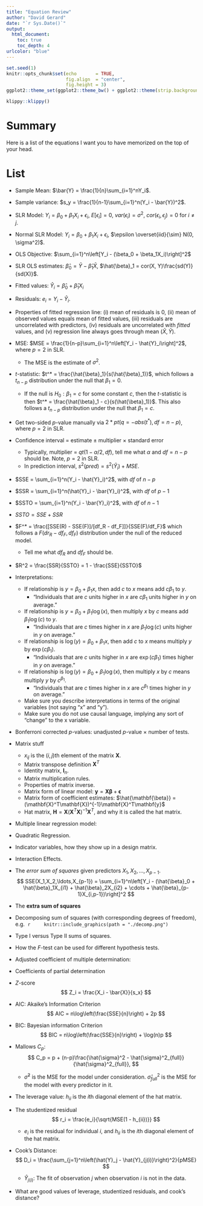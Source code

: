 ```yaml
---
title: "Equation Review"
author: "David Gerard"
date: "`r Sys.Date()`"
output:  
  html_document:
    toc: true
    toc_depth: 4
urlcolor: "blue"
---
```


```r
set.seed(1)
knitr::opts_chunk$set(echo       = TRUE, 
                      fig.align  = "center",
                      fig.height = 3)
ggplot2::theme_set(ggplot2::theme_bw() + ggplot2::theme(strip.background = ggplot2::element_rect(fill = "white")))
```

```r
klippy::klippy()
```

# Summary

Here is a list of the equations I want you to have memorized on the top of your head.

# List

- Sample Mean: $\bar{Y} = \frac{1}{n}\sum_{i=1}^nY_i$.

- Sample variance: $s_y = \frac{1}{n-1}\sum_{i=1}^n(Y_i - \bar{Y})^2$.

- SLR Model: $Y_i = \beta_0 + \beta_1 X_i + \epsilon_i$, $E[\epsilon_i] = 0$, $var(\epsilon_i) = \sigma^2$, $cor(\epsilon_i, \epsilon_j) = 0$ for $i\neq j$.

- Normal SLR Model: $Y_i = \beta_0 + \beta_1 X_i + \epsilon_i$, $\epsilon \overset{iid}{\sim} N(0, \sigma^2)$.

- OLS Objective: $\sum_{i=1}^n\left[Y_i - (\beta_0 + \beta_1X_i)\right]^2$

- SLR OLS estimates: $\hat{\beta}_0 = \bar{Y} - \hat{\beta}_1\bar{X}$, $\hat{\beta}_1 = cor(X, Y)\frac{sd(Y)}{sd(X)}$.

- Fitted values: $\hat{Y}_i = \hat{\beta}_0 + \hat{\beta}_1 X_i$

- Residuals: $e_i = Y_i - \hat{Y}_i$.

- Properties of fitted regression line: (i) mean of residuals is 0, (ii) mean of observed values equals mean of fitted values, (iii) residuals are uncorrelated with predictors, (iv) residuals are uncorrelated with *fitted* values, and (v) regression line always goes through mean $(\bar{X}, \bar{Y})$.

- MSE: $MSE = \frac{1}{n-p}\sum_{i=1}^n\left[Y_i - \hat{Y}_i\right]^2$, where $p=2$ in SLR.
    - The MSE is the estimate of $\sigma^2$.
    
- $t$-statistic: $t^* = \frac{\hat{\beta}_1}{s(\hat{\beta}_1)}$, which follows a $t_{n-p}$ distribution under the null that $\beta_1 = 0$.

    - If the null is $H_0: \beta_1 = c$ for some constant $c$, then the $t$-statistic is then $t^* = \frac{\hat{\beta}_1 - c}{s(\hat{\beta}_1)}$. This also follows a $t_{n-p}$ distribution under the null that $\beta_1 = c$.

- Get two-sided $p$-value manually via $2 * pt(q = -abs(t^*), df = n - p)$, where $p=2$ in SLR.

- Confidence interval = estimate $\pm$ multiplier $\times$ standard error
    - Typically, multiplier = $qt(1 - \alpha/2, df)$, tell me what $\alpha$ and $df = n-p$ should be. Note, $p=2$ in SLR.
    - In prediction interval, $s^2(pred) = s^2(\hat{Y}_i) + MSE$.
    
- $SSE = \sum_{i=1}^n(Y_i - \hat{Y}_i)^2$, with $df$ of $n - p$

- $SSR = \sum_{i=1}^n(\hat{Y}_i - \bar{Y}_i)^2$, with $df$ of $p - 1$ 

- $SSTO = \sum_{i=1}^n(Y_i - \bar{Y}_i)^2$, with $df$ of $n-1$

- $SSTO = SSE + SSR$

- $F^* = \frac{[SSE(R) - SSE(F)]/[df_R - df_F]]}{SSE(F)/df_F}$ which follows a $F(dr_R - df_F, df_F)$ distribution under the null of the reduced model.
    - Tell me what $df_R$ and $df_F$ should be.

- $R^2 = \frac{SSR}{SSTO} = 1 - \frac{SSE}{SSTO}$

- Interpretations:
    - If relationship is $y = \beta_0 + \beta_1x$, then add $c$ to $x$ means add $c\beta_1$ to $y$.
        - "Individuals that are $c$ units higher in $x$ are $c\beta_1$ units higher in $y$ on average."
    - If relationship is $y = \beta_0 + \beta_1 \log(x)$, then multiply $x$ by $c$ means add $\beta_1\log(c)$ to $y$.
        - "Individuals that are $c$ times higher in $x$ are $\beta_1\log(c)$ units higher in $y$ on average."
    - If relationship is $\log(y) = \beta_0 + \beta_1 x$, then add $c$ to $x$ means multiply $y$ by $\exp(c\beta_1)$.
        - "Individuals that are $c$ units higher in $x$ are $\exp(c\beta_1)$ times higher in $y$ on average."
    - If relationship is $\log(y) = \beta_0 + \beta_1 \log(x)$, then multiply $x$ by $c$ means multiply $y$ by $c^{\beta_1}$.
        - "Individuals that are $c$ times higher in $x$ are $c^{\beta_1}$ times higher in $y$ on average."
    - Make sure you describe interpretations in terms of the original variables (not saying "x" and "y").
    - Make sure you do not use causal language, implying any sort of "change" to the x variable.
    
- Bonferroni corrected $p$-values: unadjusted $p$-value $\times$ number of tests.

- Matrix stuff
    - $x_{ij}$ is the $(i, j)$th element of the matrix $\mathbf{X}$.
    - Matrix transpose definition $\mathbf{X}^T$
    - Identity matrix, $\mathbf{I}_n$.
    - Matrix multiplication rules.
    - Properties of matrix inverse.
    - Matrix form of linear model: $\mathbf{y} = \mathbf{X}\mathbf{\beta} + \mathbf{\epsilon}$
    - Matrix form of coefficient estimates: $\hat{\mathbf{\beta}} = (\mathbf{X}^T\mathbf{X})^{-1}\mathbf{X}^T\mathbf{y}$
    - Hat matrix, $\mathbf{H} = \mathbf{X}(\mathbf{X}^T\mathbf{X})^{-1}\mathbf{X}^T$, and why it is called the hat matrix.

- Multiple linear regression model: 
    \begin{align}
    Y_i &= \beta_0 + \beta_1X_{i1} + \beta_2X_{i2} + \cdots + \beta_{p-1}X_{i,p-1} + \epsilon_i\\
    E[\epsilon_i] &= 0\\
    var(\epsilon_i) &= \sigma^2\\
    cov(\epsilon_i, \epsilon_j) &= 0 \text{ for all } i \neq j
    \end{align}
    
- Quadratic Regression.

- Indicator variables, how they show up in a design matrix.

- Interaction Effects.

- The *error sum of squares* given predictors $X_1, X_2, \ldots, X_{p-1}$.
    $$
    SSE(X_1,X_2,\ldots,X_{p-1}) = \sum_{i=1}^n\left[Y_i - (\hat{\beta}_0 + \hat{\beta}_1X_{i1} + \hat{\beta}_2X_{i2} + \cdots + \hat{\beta}_{p-1}X_{i,p-1})\right]^2
    $$

- The **extra sum of squares**
    \begin{align}
    SSR(X_1|X_2) &= SSE(X_2) - SSE(X_1, X_2) = SSR(X_1, X_2) - SSR(X_2)\\
    SSR(X_2|X_1) &= SSE(X_1) - SSE(X_1, X_2) = SSR(X_1, X_2) - SSR(X_1)\\
    SSR(X_1, X_2|X_3) &= SSE(X_3) - SSE(X_1, X_2, X_3) = SSR(X_1, X_2, X_3) - SSR(X_3)\\
    \text{ etc...}
    \end{align}
 
- Decomposing sum of squares (with corresponding degrees of freedom), e.g. 
    ```r
    knitr::include_graphics(path = "./decomp.png")
    ```
    
- Type I versus Type II sums of squares.

- How the $F$-test can be used for different hypothesis tests.

- Adjusted coefficient of multiple determination:
    \begin{align}
    R^2_a = 1 - \left(\frac{n-1}{n-p}\right)\frac{SSE}{SSTO}.
    \end{align}
    
- Coefficients of partial determination
    \begin{align}
    R^2_{Y1|23} &= \frac{SSR(X_1|X_2, X_3)}{SSE(X_2, X_3)}\\
    R^2_{Y2|13} &= \frac{SSR(X_2|X_1, X_3)}{SSE(X_1, X_3)}\\
    R^2_{Y3|12} &= \frac{SSR(X_3|X_1, X_2)}{SSE(X_1, X_2)}\\
    R^2_{Y4|123} &= \frac{SSR(X_4|X_1, X_2, X_3)}{SSE(X_1, X_2, X_3)}\\
    &\text{etc...}
    \end{align}
    
- $Z$-score
    $$
    Z_i = \frac{X_i - \bar{X}}{s_x}
    $$
    
- AIC: Akaike's Information Criterion
    $$
    AIC = n\log\left(\frac{SSE}{n}\right) + 2p
    $$
    
- BIC: Bayesian information Criterion 
    $$
    BIC = n\log\left(\frac{SSE}{n}\right) + \log(n)p
    $$
    
- Mallows $C_p$:
    $$
    C_p = p + (n-p)\frac{\hat{\sigma}^2 - \hat{\sigma}^2_{full}}{\hat{\sigma}^2_{full}},
    $$
    - $\hat{\sigma}^2$ is the MSE for the model under consideration. $\hat{\sigma}^2_{full}$ is the MSE for the model with every predictor in it.

- The leverage value: $h_{ii}$ is the $i$th diagonal element of the hat matrix.

- The studentized residual
    $$
    r_i = \frac{e_i}{\sqrt{MSE(1 - h_{ii})}}
    $$
    - $e_i$ is the residual for individual $i$, and $h_{ii}$ is the $i$th diagonal element of the hat matrix.
    
- Cook's Distance: 
    $$
    D_i = \frac{\sum_{j=1}^n\left(\hat{Y}_j - \hat{Y}_{j(i)}\right)^2}{pMSE}
    $$
    - $\hat{Y}_{j(i)}$: The fit of observation $j$ when observation $i$ is not in the data.
    
- What are good values of leverage, studentized residuals, and cook's distance?
